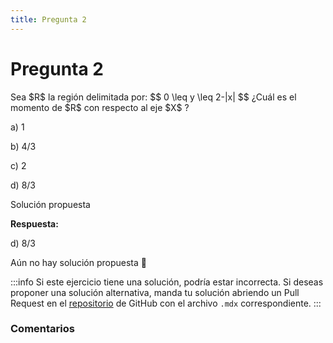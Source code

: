 ```yaml
---
title: Pregunta 2
---
```



# Pregunta 2

<div className="exercise">
Sea $R$ la región delimitada por:
$$
0 \leq y \leq 2-|x|
$$
¿Cuál es el momento de $R$ con respecto al eje $X$ ?

a) 1

b) $4 / 3$

c) 2

d) $8 / 3$
</div>

<MDXDetails>
<summary>Solución propuesta</summary>

<div className="exercise">

**Respuesta:**

d) $8 / 3$

Aún no hay solución propuesta 🥲
</div>

:::info
Si este ejercicio tiene una solución, podría estar incorrecta. Si deseas proponer una solución alternativa, manda tu solución abriendo
un Pull Request en el [repositorio](https://github.com/crow-rojas/apuntes-fundamentals/pulls) de GitHub con el archivo
`.mdx` correspondiente.
:::

</MDXDetails>

### Comentarios

<Disqus
  url="https://crow-rojas.github.io/apuntes-fundamentals/docs/mathematics/calculus-1-2-3/exercises/2024-2/p02"
  identifier="docs/mathematics/calculus-1-2-3/exercises/2024-2/p02"
  title="2024-2 Cálculo I, II y III - Pregunta 02"
/>
